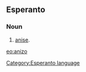 ==Esperanto==
===Noun===
# [[anise]].

{{Universala Vortaro}}
[[eo:anizo]]
[[Category:Esperanto language]]